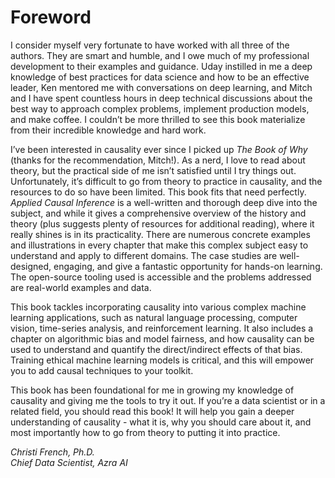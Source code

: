 # Foreword {-}

I consider myself very fortunate to have worked with all three of the authors. They are smart and humble, and I owe much of my professional development to their examples and guidance. Uday instilled in me a deep knowledge of best practices for data science and how to be an effective leader, Ken mentored me with conversations on deep learning, and Mitch and I have spent countless hours in deep technical discussions about the best way to approach complex problems, implement production models, and make coffee. I couldn’t be more thrilled to see this book materialize from their incredible knowledge and hard work.

I've been interested in causality ever since I picked up _The Book of Why_ (thanks for the recommendation, Mitch!). As a nerd, I love to read about theory, but the practical side of me isn’t satisfied until I try things out. Unfortunately, it's difficult to go from theory to practice in causality, and the resources to do so have been limited. This book fits that need perfectly. _Applied Causal Inference_ is a well-written and thorough deep dive into the subject, and while it gives a comprehensive overview of the history and theory (plus suggests plenty of resources for additional reading), where it really shines is in its practicality. There are numerous concrete examples and illustrations in every chapter that make this complex subject easy to understand and apply to different domains. The case studies are well-designed, engaging, and give a fantastic opportunity for hands-on learning. The open-source tooling used is accessible and the problems addressed are real-world examples and data.

This book tackles incorporating causality into various complex machine learning applications, such as natural language processing, computer vision, time-series analysis, and reinforcement learning. It also includes a chapter on algorithmic bias and model fairness, and how causality can be used to understand and quantify the direct/indirect effects of that bias. Training ethical machine learning models is critical, and this will empower you to add causal techniques to your toolkit.

This book has been foundational for me in growing my knowledge of causality and giving me the tools to try it out. If you're a data scientist or in a related field, you should read this book! It will help you gain a deeper understanding of causality - what it is, why you should care about it, and most importantly how to go from theory to putting it into practice.

<cite>Christi French, Ph.D.<br>Chief Data Scientist, Azra AI</cite>